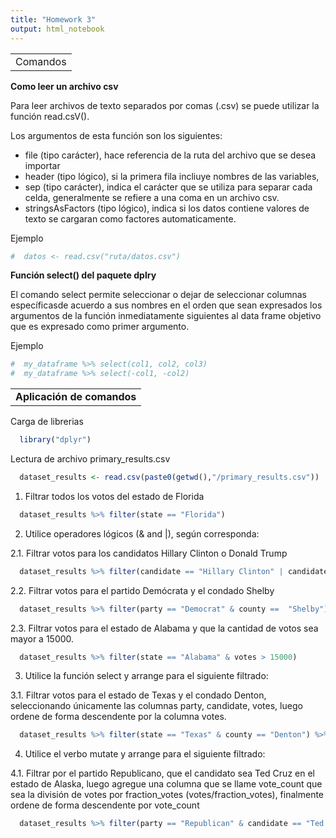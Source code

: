 ```yaml
---
title: "Homework 3"
output: html_notebook
---
```


---
Comandos
---

__Como leer un archivo csv__

Para leer archivos de texto separados por comas (.csv) se puede utilizar la función read.csV(). 

Los argumentos de esta función son los siguientes:

* file (tipo carácter), hace referencia de la ruta del archivo que se desea importar
* header (tipo lógico), si la primera fila incliuye nombres de las variables, 
* sep (tipo carácter), indica el carácter que se utiliza para separar cada celda, generalmente se refiere a una coma en un archivo csv.
* stringsAsFactors (tipo lógico), indica si los datos contiene valores de texto se cargaran como factores automaticamente.

Ejemplo
```r
#  datos <- read.csv("ruta/datos.csv")
```

__Función select() del paquete dplry__

El comando select permite seleccionar o dejar de seleccionar columnas específicasde acuerdo a sus nombres en el orden que sean expresados los argumentos de la función inmediatamente siguientes al data frame objetivo que es expresado como primer argumento. 

Ejemplo
```r
#  my_dataframe %>% select(col1, col2, col3)
#  my_dataframe %>% select(-col1, -col2)
```

---
__Aplicación de comandos__
---

Carga de librerias

```r
  library("dplyr")
```

Lectura de archivo primary_results.csv

```r
  dataset_results <- read.csv(paste0(getwd(),"/primary_results.csv"))
```

1. Filtrar todos los votos del estado de Florida

```r
  dataset_results %>% filter(state == "Florida")
```

2. Utilice operadores lógicos (& and |), según corresponda:

  2.1. Filtrar votos para los candidatos Hillary Clinton o Donald Trump

```r
  dataset_results %>% filter(candidate == "Hillary Clinton" | candidate ==  "Donald Trump")
```
  2.2. Filtrar votos para el partido Demócrata y el condado Shelby

```r
  dataset_results %>% filter(party == "Democrat" & county ==  "Shelby")
```

  2.3. Filtrar votos para el estado de Alabama y que la cantidad de votos sea mayor a 15000.
  
```r
  dataset_results %>% filter(state == "Alabama" & votes > 15000)
```
  
3. Utilice la función select y arrange para el siguiente filtrado:

  3.1. Filtrar votos para el estado de Texas y el condado Denton, seleccionando únicamente las columnas party, candidate, votes, luego ordene de forma descendente por la columna votes.

```r
  dataset_results %>% filter(state == "Texas" & county == "Denton") %>% select(party, candidate, votes) %>% arrange(desc(votes))
```


4. Utilice el verbo mutate y arrange para el siguiente filtrado:

  4.1. Filtrar por el partido Republicano, que el candidato sea Ted Cruz en el estado de Alaska, luego agregue una columna que se llame vote_count que sea la división de votes por fraction_votes (votes/fraction_votes), finalmente ordene de forma descendente por vote_count

```r
  dataset_results %>% filter(party == "Republican" & candidate == "Ted Cruz" & state == "Alaska") %>% mutate(vote_count = votes/fraction_votes) %>% arrange(desc(vote_count))
```




